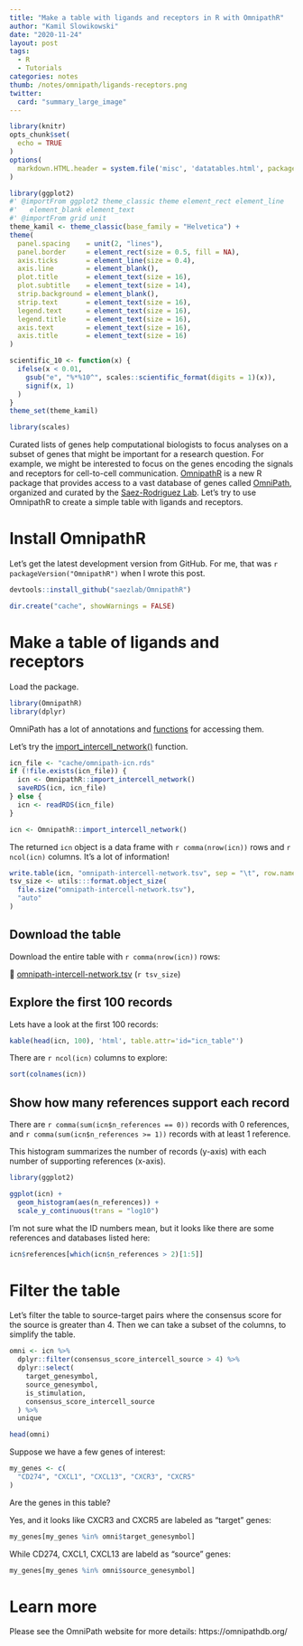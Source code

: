 ```yaml
---
title: "Make a table with ligands and receptors in R with OmnipathR"
author: "Kamil Slowikowski"
date: "2020-11-24"
layout: post
tags: 
  - R
  - Tutorials
categories: notes
thumb: /notes/omnipath/ligands-receptors.png
twitter:
  card: "summary_large_image"
---
```


<script src="https://code.jquery.com/jquery-3.5.1.min.js" integrity="sha256-9/aliU8dGd2tb6OSsuzixeV4y/faTqgFtohetphbbj0=" crossorigin="anonymous"></script>

<link rel="stylesheet" href="//cdn.datatables.net/1.10.22/css/jquery.dataTables.min.css">

<script type="text/javascript" src="//cdn.datatables.net/1.10.22/js/jquery.dataTables.min.js"></script>


```r
library(knitr)
opts_chunk$set(
  echo = TRUE
)
options(
  markdown.HTML.header = system.file('misc', 'datatables.html', package = 'knitr')
)

library(ggplot2)
#' @importFrom ggplot2 theme_classic theme element_rect element_line
#'   element_blank element_text
#' @importFrom grid unit
theme_kamil <- theme_classic(base_family = "Helvetica") +
theme(
  panel.spacing    = unit(2, "lines"),
  panel.border     = element_rect(size = 0.5, fill = NA),
  axis.ticks       = element_line(size = 0.4),
  axis.line        = element_blank(),
  plot.title       = element_text(size = 16),
  plot.subtitle    = element_text(size = 14),
  strip.background = element_blank(),
  strip.text       = element_text(size = 16),
  legend.text      = element_text(size = 16),
  legend.title     = element_text(size = 16),
  axis.text        = element_text(size = 16),
  axis.title       = element_text(size = 16)
)

scientific_10 <- function(x) {
  ifelse(x < 0.01,
    gsub("e", "%*%10^", scales::scientific_format(digits = 1)(x)),
    signif(x, 1)
  )
}
theme_set(theme_kamil)

library(scales)

```

Curated lists of genes help computational biologists to focus analyses on a
subset of genes that might be important for a research question. For example,
we might be interested to focus on the genes encoding the signals and receptors
for cell-to-cell communication. [OmnipathR] is a new R package that provides
access to a vast database of genes called [OmniPath], organized and curated by
the [Saez-Rodriguez Lab](https://saezlab.org/). Let's try to use OmnipathR to
create a simple table with ligands and receptors.

[OmniPathR]: https://github.com/saezlab/OmnipathR
[OmniPath]: https://omnipathdb.org/

<!--more-->


# Install OmnipathR

Let's get the latest development version from GitHub. For me, that was
`r packageVersion("OmnipathR")` when I wrote this post.

```r
devtools::install_github("saezlab/OmnipathR")
```

```r
dir.create("cache", showWarnings = FALSE)
```

# Make a table of ligands and receptors

Load the package.

```r
library(OmnipathR)
library(dplyr)
```

OmniPath has a lot of annotations and
[functions](https://saezlab.github.io/OmnipathR/reference/) for accessing them.

Let's try the
[import_intercell_network()](https://saezlab.github.io/OmnipathR/reference/import_intercell_network.html)
function.

```r
icn_file <- "cache/omnipath-icn.rds"
if (!file.exists(icn_file)) {
  icn <- OmnipathR::import_intercell_network()
  saveRDS(icn, icn_file)
} else {
  icn <- readRDS(icn_file)
}
```

```r
icn <- OmnipathR::import_intercell_network()
```

The returned `icn` object is a data frame with `r comma(nrow(icn))` rows and 
`r ncol(icn)` columns. It's a lot of information!

```r
write.table(icn, "omnipath-intercell-network.tsv", sep = "\t", row.names = FALSE, quote = FALSE)
tsv_size <- utils:::format.object_size(
  file.size("omnipath-intercell-network.tsv"),
  "auto"
)
```


## Download the table

Download the entire table with `r comma(nrow(icn))` rows:

&#128190; [omnipath-intercell-network.tsv](../omnipath-intercell-network.tsv) (`r tsv_size`)


## Explore the first 100 records

Lets have a look at the first 100 records:

```r
kable(head(icn, 100), 'html', table.attr='id="icn_table"')
```

<script type="text/javascript">
  $(document).ready(function() {
		$('#icn_table').DataTable({
      scrollX: 400
    });
	} );
</script>

There are `r ncol(icn)` columns to explore:

```r
sort(colnames(icn))
```

## Show how many references support each record

There are `r comma(sum(icn$n_references == 0))` records with 0 references, and 
`r comma(sum(icn$n_references >= 1))` records with at least 1 reference.

This histogram summarizes the number of records (y-axis) with each number of
supporting references (x-axis).

```r
library(ggplot2)

ggplot(icn) +
  geom_histogram(aes(n_references)) +
  scale_y_continuous(trans = "log10")
```

I'm not sure what the ID numbers mean, but it looks like there are some
references and databases listed here:

```r
icn$references[which(icn$n_references > 2)[1:5]]
```


# Filter the table

Let's filter the table to source-target pairs where the consensus score for the
source is greater than 4. Then we can take a subset of the columns, to simplify
the table.

```r
omni <- icn %>%
  dplyr::filter(consensus_score_intercell_source > 4) %>%
  dplyr::select(
    target_genesymbol,
    source_genesymbol,
    is_stimulation,
    consensus_score_intercell_source
  ) %>%
  unique
```

```r
head(omni)
```

Suppose we have a few genes of interest:

```r
my_genes <- c(
  "CD274", "CXCL1", "CXCL13", "CXCR3", "CXCR5"
)
```

Are the genes in this table?

Yes, and it looks like CXCR3 and CXCR5 are labeled as "target" genes:

```r
my_genes[my_genes %in% omni$target_genesymbol]
```

While CD274, CXCL1, CXCL13 are labeld as "source" genes:

```r
my_genes[my_genes %in% omni$source_genesymbol]
```

# Learn more

Please see the OmniPath website for more details: https://omnipathdb.org/


